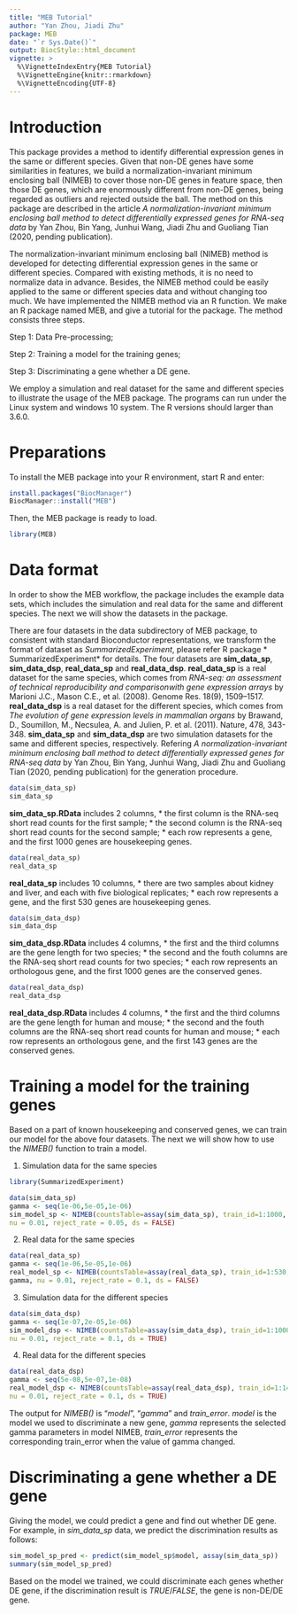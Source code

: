 ---
title: "MEB Tutorial"
author: "Yan Zhou, Jiadi Zhu"
package: MEB
date: "`r Sys.Date()`"
output: BiocStyle::html_document
vignette: >
  %\VignetteIndexEntry{MEB Tutorial}
  %\VignetteEngine{knitr::rmarkdown}
  %\VignetteEncoding{UTF-8}
---


# Introduction
This package provides a method to identify differential expression genes in the
same or different species. Given that non-DE genes have some similarities in 
features, we build a normalization-invariant minimum enclosing ball (NIMEB) to 
cover those non-DE genes in feature space, then those DE genes, which are 
enormously different from non-DE genes, being regarded as outliers and rejected
outside the ball. The method on this package are described in the article 
*A normalization-invariant minimum enclosing ball method
to detect differentially expressed genes for RNA-seq data* by Yan Zhou, 
Bin Yang, Junhui Wang, Jiadi Zhu and Guoliang Tian (2020, pending 
publication).

The normalization-invariant minimum enclosing ball (NIMEB) method is developed 
for detecting differential expression genes in the same or different species. 
Compared with existing methods, it is no need  to normalize data in advance. 
Besides, the NIMEB method could be easily applied to the same or different 
species data and without changing too much. We have implemented the NIMEB 
method via an R function. We make an R package named MEB, and give a tutorial 
for the package. The method consists three steps.

Step 1: Data Pre-processing;  

Step 2: Training a model for the training genes;

Step 3: Discriminating a gene whether a DE gene.

We employ a simulation and real dataset for the same and different species to 
illustrate the usage of the MEB package.
The programs can run under the Linux system and windows 10 system. The
R versions should larger than 3.6.0.

# Preparations
To install the MEB package into your R environment, start R and
enter:
```{r, eval=FALSE}
install.packages("BiocManager")
BiocManager::install("MEB")
```

Then, the MEB package is ready to load.
```{r}
library(MEB)
```





# Data format
In order to show the MEB workflow, the package includes the example data sets, 
which includes the simulation and real data for the same and different species. 
The next we will show the datasets in the package.

There are four datasets in the data subdirectory of MEB package, to consistent 
with standard Bioconductor representations, we transform the format of dataset
as *SummarizedExperiment*, please refer R package * SummarizedExperiment* for 
details. The four datasets are **sim_data_sp**, **sim_data_dsp**, 
**real_data_sp** and **real_data_dsp**. **real_data_sp** is a real dataset for 
the same species, which comes from *RNA-seq: an assessment of technical 
reproducibility and comparisonwith gene expression arrays* by Marioni J.C., 
Mason C.E., et al. (2008). Genome Res. 18(9), 1509–1517. **real_data_dsp** is 
a real dataset for the different species, which comes from *The evolution of 
gene expression levels in mammalian organs* by Brawand, D., Soumillon, M., 
Necsulea, A. and Julien, P. et al. (2011). Nature, 478, 343-348. 
**sim_data_sp** and **sim_data_dsp** are two simulation datasets for the same 
and different species, respectively. Refering *A normalization-invariant 
minimum enclosing ball method to detect differentially expressed genes for 
RNA-seq data* by Yan Zhou, Bin Yang, Junhui Wang, Jiadi Zhu and Guoliang Tian 
(2020, pending publication) for the generation procedure. 



```{r}
data(sim_data_sp)
sim_data_sp
```

**sim_data_sp.RData** includes 2 columns, 
* the first column is the RNA-seq short read counts for the first sample;
* the second column is the RNA-seq short read counts for the second sample;
* each row represents a gene, and the first 1000 genes are housekeeping genes.

```{r}
data(real_data_sp)
real_data_sp
```

**real_data_sp** includes 10 columns,
* there are two samples about kidney and liver, and each with five biological 
replicates;
* each row represents a gene, and the first 530 genes are housekeeping genes.

```{r}
data(sim_data_dsp)
sim_data_dsp
```

**sim_data_dsp.RData** includes 4 columns, 
* the first and the third columns are the gene length for two species;
* the second and the fouth columns are the RNA-seq short read counts for two
species;
* each row represents an orthologous gene, and the first 1000 genes are the 
conserved genes.


```{r}
data(real_data_dsp)
real_data_dsp
```


**real_data_dsp.RData** includes 4 columns, 
* the first and the third columns are the gene length for human and mouse;
* the second and the fouth columns are the RNA-seq short read counts for human
and mouse;
* each row represents an orthologous gene, and the first 143 genes are the 
conserved genes.



# Training a model for the training genes
Based on a part of known housekeeping and conserved genes, we can train our 
model for the above four datasets. The next we will show how to use the 
*NIMEB()* function to train a model.


1. Simulation data for the same species
```{r, message = FALSE, warning = FALSE}
library(SummarizedExperiment)
```


```{r}
data(sim_data_sp)
gamma <- seq(1e-06,5e-05,1e-06)
sim_model_sp <- NIMEB(countsTable=assay(sim_data_sp), train_id=1:1000, gamma,
nu = 0.01, reject_rate = 0.05, ds = FALSE)
```



2. Real data for the same species
```{r}
data(real_data_sp)
gamma <- seq(1e-06,5e-05,1e-06)
real_model_sp <- NIMEB(countsTable=assay(real_data_sp), train_id=1:530,
gamma, nu = 0.01, reject_rate = 0.1, ds = FALSE)
```



3. Simulation data for the different species
```{r}
data(sim_data_dsp)
gamma <- seq(1e-07,2e-05,1e-06)
sim_model_dsp <- NIMEB(countsTable=assay(sim_data_dsp), train_id=1:1000, gamma,
nu = 0.01, reject_rate = 0.1, ds = TRUE)
```


4. Real data for the different species
```{r}
data(real_data_dsp)
gamma <- seq(5e-08,5e-07,1e-08)
real_model_dsp <- NIMEB(countsTable=assay(real_data_dsp), train_id=1:143, gamma,
nu = 0.01, reject_rate = 0.1, ds = TRUE)
```

The output for *NIMEB()* is "*model*", "*gamma*" and *train_error*. *model* is
the model we used to discriminate a new gene, *gamma* represents the
selected gamma parameters in model NIMEB, *train_error* represents the
corresponding train_error when the value of gamma changed.




# Discriminating a gene whether a DE gene
Giving the model, we could predict a gene and find out whether DE gene. For 
example, in *sim_data_sp* data, we predict the discrimination results as 
follows:


```{r}
sim_model_sp_pred <- predict(sim_model_sp$model, assay(sim_data_sp))
summary(sim_model_sp_pred)
```

Based on the model we trained, we could discriminate each genes whether DE 
gene, if the discrimination result is *TRUE*/*FALSE*, the gene is non-DE/DE 
gene.

















